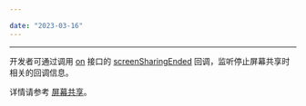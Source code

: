 ```yaml
---

date: "2023-03-16"
---
```


<Title>在 Web 平台上，进行屏幕分享过程中，点击 “停止共享”按钮，会有回调信息吗？</Title>



- - -

开发者可通过调用 [on](https://doc-zh.zego.im/article/api?doc=Express_Video_SDK_API~javascript_web~class~ZegoExpressEngine#on) 接口的 [screenSharingEnded](https://doc-zh.zego.im/article/api?doc=Express_Video_SDK_API~javascript_web~interface~ZegoRTCEvent#screen-sharing-ended) 回调，监听停止屏幕共享时相关的回调信息。

详情请参考 [屏幕共享](/real-time-video-web/video/screen-sharing)。